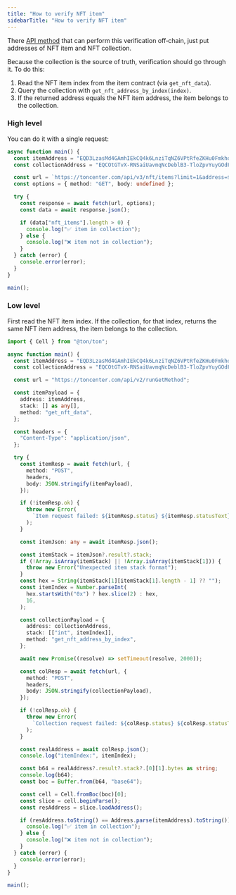```yaml
---
title: "How to verify NFT item"
sidebarTitle: "How to verify NFT item"
---
```



There [API method](/ecosystem/rpc/ton-center-v3/nfts/get-nft-items?playground=open) that can perform this verification off‑chain, just put addresses of NFT item and NFT collection.

Because the collection is the source of truth, verification should go through it. To do this:

1. Read the NFT item index from the item contract (via `get_nft_data`).
1. Query the collection with `get_nft_address_by_index(index)`.
1. If the returned address equals the NFT item address, the item belongs to the collection.

### High level

You can do it with a single request:

```ts TypeScript
async function main() {
  const itemAddress = "EQD3LzasMd4GAmhIEkCQ4k6LnziTqNZ6VPtRfeZKHu0Fmkho";
  const collectionAddress = "EQCOtGTvX-RNSaiUavmqNcDeblB3-TloZpvYuyGOdFnfy-1N";

  const url = `https://toncenter.com/api/v3/nft/items?limit=1&address=${itemAddress}&collection_address=${collectionAddress}`;
  const options = { method: "GET", body: undefined };

  try {
    const response = await fetch(url, options);
    const data = await response.json();

    if (data["nft_items"].length > 0) {
      console.log("✅ item in collection");
    } else {
      console.log("❌ item not in collection");
    }
  } catch (error) {
    console.error(error);
  }
}

main();
```

### Low level

First read the NFT item index. If the collection, for that index, returns the same NFT item address, the item belongs to the collection.

```ts TypeScript
import { Cell } from "@ton/ton";

async function main() {
  const itemAddress = "EQD3LzasMd4GAmhIEkCQ4k6LnziTqNZ6VPtRfeZKHu0Fmkho";
  const collectionAddress = "EQCOtGTvX-RNSaiUavmqNcDeblB3-TloZpvYuyGOdFnfy-1N";

  const url = "https://toncenter.com/api/v2/runGetMethod";

  const itemPayload = {
    address: itemAddress,
    stack: [] as any[],
    method: "get_nft_data",
  };

  const headers = {
    "Content-Type": "application/json",
  };

  try {
    const itemResp = await fetch(url, {
      method: "POST",
      headers,
      body: JSON.stringify(itemPayload),
    });

    if (!itemResp.ok) {
      throw new Error(
        `Item request failed: ${itemResp.status} ${itemResp.statusText}`,
      );
    }

    const itemJson: any = await itemResp.json();

    const itemStack = itemJson?.result?.stack;
    if (!Array.isArray(itemStack) || !Array.isArray(itemStack[1])) {
      throw new Error("Unexpected item stack format");
    }
    const hex = String(itemStack[1][itemStack[1].length - 1] ?? "");
    const itemIndex = Number.parseInt(
      hex.startsWith("0x") ? hex.slice(2) : hex,
      16,
    );

    const collectionPayload = {
      address: collectionAddress,
      stack: [["int", itemIndex]],
      method: "get_nft_address_by_index",
    };

    await new Promise((resolve) => setTimeout(resolve, 2000));

    const colResp = await fetch(url, {
      method: "POST",
      headers,
      body: JSON.stringify(collectionPayload),
    });

    if (!colResp.ok) {
      throw new Error(
        `Collection request failed: ${colResp.status} ${colResp.statusText}`,
      );
    }

    const realAddress = await colResp.json();
    console.log("itemIndex:", itemIndex);

    const b64 = realAddress?.result?.stack?.[0][1].bytes as string;
    console.log(b64);
    const boc = Buffer.from(b64, "base64");

    const cell = Cell.fromBoc(boc)[0];
    const slice = cell.beginParse();
    const resAddress = slice.loadAddress();

    if (resAddress.toString() == Address.parse(itemAddress).toString()) {
      console.log("✅ item in collection");
    } else {
      console.log("❌ item not in collection");
    }
  } catch (error) {
    console.error(error);
  }
}

main();
```
